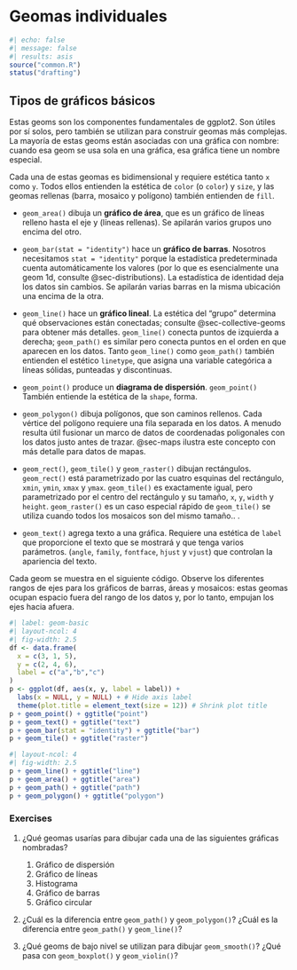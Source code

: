 # Geomas individuales {#sec-individual-geoms}

```r
#| echo: false
#| message: false
#| results: asis
source("common.R")
status("drafting")
```

## Tipos de gráficos básicos {#sec-basics}

Estas geoms son los componentes fundamentales de ggplot2. Son útiles por sí solos, pero también se utilizan para construir geomas más complejas. La mayoría de estas geoms están asociadas con una gráfica con nombre: cuando esa geom se usa sola en una gráfica, esa gráfica tiene un nombre especial.

Cada una de estas geomas es bidimensional y requiere estética tanto `x` como `y`. Todos ellos entienden la estética de `color` (o `color`) y `size`, y las geomas rellenas (barra, mosaico y polígono) también entienden de `fill`.

-   `geom_area()` dibuja un **gráfico de área**, que es un gráfico de líneas relleno hasta el eje y (líneas rellenas). Se apilarán varios grupos uno encima del otro. \index{Area plot} \indexf{geom\_area}

-   `geom_bar(stat = "identity")` hace un **gráfico de barras**. Nosotros necesitamos `stat = "identity"` porque la estadística predeterminada cuenta automáticamente los valores (por lo que es esencialmente una geom 1d, consulte @sec-distributions). La estadística de identidad deja los datos sin cambios. Se apilarán varias barras en la misma ubicación una encima de la otra.\index{Barchart} \indexf{geom\_bar}

-   `geom_line()` hace un **gráfico lineal**. La estética del "grupo" determina qué observaciones están conectadas; consulte @sec-collective-geoms para obtener más detalles. `geom_line()` conecta puntos de izquierda a derecha; `geom_path()` es similar pero conecta puntos en el orden en que aparecen en los datos. Tanto `geom_line()` como `geom_path()` también entienden el estético `linetype`, que asigna una variable categórica a líneas sólidas, punteadas y discontinuas. \index{Line plot} \indexf{geom\_line} \indexf{geom\_path}

-   `geom_point()` produce un **diagrama de dispersión**. `geom_point()` También entiende la estética de la `shape`, forma. \indexf{geom\_point}

-   `geom_polygon()` dibuja polígonos, que son caminos rellenos. Cada vértice del polígono requiere una fila separada en los datos. A menudo resulta útil fusionar un marco de datos de coordenadas poligonales con los datos justo antes de trazar. @sec-maps ilustra este concepto con más detalle para datos de mapas. \indexf{geom\_polygon}

-   `geom_rect()`, `geom_tile()` y `geom_raster()` dibujan rectángulos. `geom_rect()` está parametrizado por las cuatro esquinas del rectángulo, `xmin`, `ymin`, `xmax` y `ymax`. `geom_tile()` es exactamente igual, pero parametrizado por el centro del rectángulo y su tamaño, `x`, `y`, `width` y `height`. `geom_raster()` es un caso especial rápido de `geom_tile()` se utiliza cuando todos los mosaicos son del mismo tamaño.. \index{Image plot} \index{Level plot} \indexf{geom\_tile}. \indexf{geom\_rect} \indexf{geom\_raster}

-   `geom_text()` agrega texto a una gráfica. Requiere una estética de `label` que proporcione el texto que se mostrará y que tenga varios parámetros. (`angle`, `family`, `fontface`, `hjust` y `vjust`) que controlan la apariencia del texto.

Cada geom se muestra en el siguiente código. Observe los diferentes rangos de ejes para los gráficos de barras, áreas y mosaicos: estas geomas ocupan espacio fuera del rango de los datos y, por lo tanto, empujan los ejes hacia afuera.

```r
#| label: geom-basic
#| layout-ncol: 4
#| fig-width: 2.5
df <- data.frame(
  x = c(3, 1, 5), 
  y = c(2, 4, 6), 
  label = c("a","b","c")
)
p <- ggplot(df, aes(x, y, label = label)) + 
  labs(x = NULL, y = NULL) + # Hide axis label
  theme(plot.title = element_text(size = 12)) # Shrink plot title
p + geom_point() + ggtitle("point")
p + geom_text() + ggtitle("text")
p + geom_bar(stat = "identity") + ggtitle("bar")
p + geom_tile() + ggtitle("raster")
```

```r
#| layout-ncol: 4
#| fig-width: 2.5
p + geom_line() + ggtitle("line")
p + geom_area() + ggtitle("area")
p + geom_path() + ggtitle("path")
p + geom_polygon() + ggtitle("polygon")
```

### Exercises

1.  ¿Qué geomas usarías para dibujar cada una de las siguientes gráficas nombradas?

    1.  Gráfico de dispersión
    2.  Gráfico de líneas
    3.  Histograma
    4.  Gráfico de barras
    5.  Gráfico circular

2.  ¿Cuál es la diferencia entre `geom_path()` y `geom_polygon()`? ¿Cuál es la diferencia entre `geom_path()` y `geom_line()`?

3.  ¿Qué geoms de bajo nivel se utilizan para dibujar `geom_smooth()`? ¿Qué pasa con `geom_boxplot()` y `geom_violin()`?
